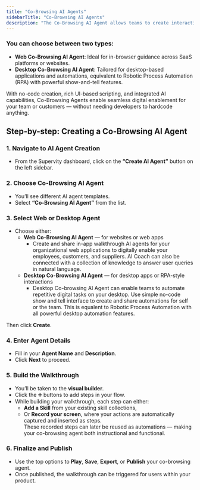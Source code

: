 ```yaml
---
title: "Co-Browsing AI Agents"
sidebarTitle: "Co-Browsing AI Agents"
description: "The Co-Browsing AI Agent allows teams to create interactive, in-app walkthroughs and tutorials powered by AI. These walkthroughs can guide users step-by-step inside your web or desktop application — ideal for onboarding, training, or helping users navigate complex features."
---
```


### You can choose between two types:

- **Web Co-Browsing AI Agent**: Ideal for in-browser guidance across SaaS platforms or websites.
- **Desktop Co-Browsing AI Agent**: Tailored for desktop-based applications and automations, equivalent to Robotic Process Automation (RPA) with powerful show-and-tell features.

With no-code creation, rich UI-based scripting, and integrated AI capabilities, Co-Browsing Agents enable seamless digital enablement for your team or customers — without needing developers to hardcode anything.

## Step-by-step: Creating a Co-Browsing AI Agent

### 1. Navigate to AI Agent Creation

- From the Supervity dashboard, click on the **“Create AI Agent”** button on the left sidebar.

### 2. Choose Co-Browsing AI Agent

- You’ll see different AI agent templates.
- Select **“Co-Browsing AI Agent”** from the list.

### 3. Select Web or Desktop Agent

- Choose either:
  - **Web Co-Browsing AI Agent** — for websites or web apps
    - Create and share in-app walkthrough AI agents for your organizational web applications to digitally enable your employees, customers, and suppliers. AI Coach can also be connected with a collection of knowledge to answer user queries in natural language.
  - **Desktop Co-Browsing AI Agent** — for desktop apps or RPA-style interactions
    - Desktop Co-browsing AI Agent can enable teams to automate repetitive digital tasks on your desktop. Use simple no-code show and tell interface to create and share automations for self or the team. This is equalent to Robotic Process Automation with all powerful desktop automation features.

Then click **Create**.

### 4. Enter Agent Details

- Fill in your **Agent Name** and **Description**.
- Click **Next** to proceed.

### 5. Build the Walkthrough

- You’ll be taken to the **visual builder**.
- Click the ➕ buttons to add steps in your flow.
- While building your walkthrough, each step can either:
  - **Add a Skill** from your existing skill collections,
  - Or **Record your screen**, where your actions are automatically captured and inserted as steps.\
    These recorded steps can later be reused as automations — making your co-browsing agent both instructional and functional.

### 6. Finalize and Publish

- Use the top options to **Play**, **Save**, **Export**, or **Publish** your co-browsing agent.
- Once published, the walkthrough can be triggered for users within your product.